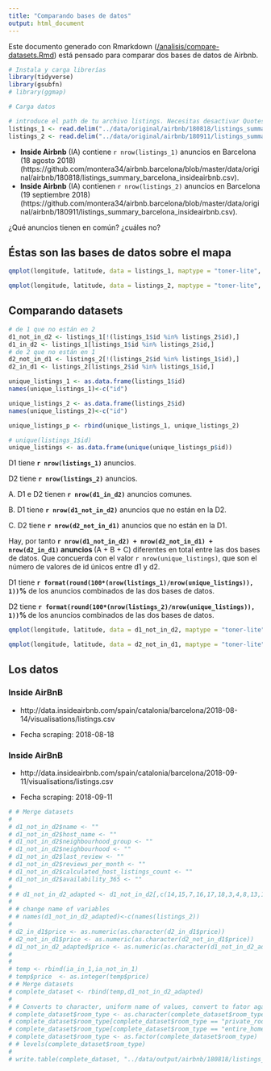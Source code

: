 ```yaml
---
title: "Comparando bases de datos"
output: html_document
---
```


Este documento generado con Rmarkdown ([/analisis/compare-datasets.Rmd](https://github.com/montera34/airbnb.barcelona/blob/master/analisis/compare-datasets.Rmd)) está pensado para comparar dos bases de datos de Airbnb.

```r

# Instala y carga librerías
library(tidyverse)
library(gsubfn)
# library(ggmap)

# Carga datos

# introduce el path de tu archivo listings. Necesitas desactivar Quotes, porque el texto incluye \"
listings_1 <- read.delim("../data/original/airbnb/180818/listings_summary_barcelona_insideairbnb.csv",sep = ",")
listings_2 <- read.delim("../data/original/airbnb/180911/listings_summary_barcelona_insideairbnb.csv",sep = ",")


```

+ **Inside Airbnb** (IA) contiene `r nrow(listings_1)` anuncios en Barcelona (18 agosto 2018) (https://github.com/montera34/airbnb.barcelona/blob/master/data/original/airbnb/180818/listings_summary_barcelona_insideairbnb.csv).
+ **Inside Airbnb** (IA) contienen `r nrow(listings_2)` anuncios en Barcelona (19 septiembre 2018) (https://github.com/montera34/airbnb.barcelona/blob/master/data/original/airbnb/180911/listings_summary_barcelona_insideairbnb.csv).

¿Qué anuncios tienen en común? ¿cuáles no?

## Éstas son las bases de datos sobre el mapa

```r

qmplot(longitude, latitude, data = listings_1, maptype = "toner-lite", color = I("red"),alpha = I(.03)) + labs(title= "DB1: data set 1: IA" )

qmplot(longitude, latitude, data = listings_2, maptype = "toner-lite", color = I("blue"),alpha = I(.03)) + labs(title= "DB2: data set 2: IA" )
```

## Comparando datasets

```r
# de 1 que no están en 2
d1_not_in_d2 <- listings_1[!(listings_1$id %in% listings_2$id),]
d1_in_d2 <- listings_1[listings_1$id %in% listings_2$id,]
# de 2 que no están en 1
d2_not_in_d1 <- listings_2[!(listings_2$id %in% listings_1$id),]
d2_in_d1 <- listings_2[listings_2$id %in% listings_1$id,]
```


```r
unique_listings_1 <- as.data.frame(listings_1$id)
names(unique_listings_1)<-c("id")

unique_listings_2 <- as.data.frame(listings_2$id)
names(unique_listings_2)<-c("id")

unique_listings_p <- rbind(unique_listings_1, unique_listings_2)

# unique(listings_1$id)
unique_listings <- as.data.frame(unique(unique_listings_p$id))
```

D1 tiene **`r nrow(listings_1)`** anuncios.

D2 tiene **`r nrow(listings_2)`** anuncios.

A. D1 e D2 tienen **`r nrow(d1_in_d2)`** anuncios comunes.

B. D1 tiene **`r nrow(d1_not_in_d2)`** anuncios que no están en la D2.

C. D2 tiene **`r nrow(d2_not_in_d1)`** anuncios que no están en la D1.

Hay, por tanto **`r nrow(d1_not_in_d2) + nrow(d2_not_in_d1) + nrow(d2_in_d1)` anuncios ** (A + B + C) diferentes en total entre las dos bases de datos. Que concuerda con el valor `r nrow(unique_listings)`, que son el número de valores de id únicos entre d1 y d2.

D1 tiene **`r format(round(100*(nrow(listings_1)/nrow(unique_listings)), 1))`%** de los anuncios combinados de las dos bases de datos.

D2 tiene **`r format(round(100*(nrow(listings_2)/nrow(unique_listings)), 1))`% **de los anuncios combinados de las dos bases de datos.

```r
qmplot(longitude, latitude, data = d1_not_in_d2, maptype = "toner-lite", color = I("red"),alpha = I(.2)) + labs(title= "anuncios D1 que no están en data set D2" )

qmplot(longitude, latitude, data = d2_not_in_d1, maptype = "toner-lite", color = I("blue"),alpha = I(.2)) + labs(title= "anuncios D2 que no están en D1" )
```

## Los datos

### Inside AirBnB

+ http://data.insideairbnb.com/spain/catalonia/barcelona/2018-08-14/visualisations/listings.csv

+ Fecha scraping: 2018-08-18

### Inside AirBnB

+ http://data.insideairbnb.com/spain/catalonia/barcelona/2018-09-11/visualisations/listings.csv

+ Fecha scraping: 2018-09-11

```r

# # Merge datasets
# 
# d1_not_in_d2$name <- ""
# d1_not_in_d2$host_name <- ""
# d1_not_in_d2$neighbourhood_group <- ""
# d1_not_in_d2$neighbourhood <- ""
# d1_not_in_d2$last_review <- ""
# d1_not_in_d2$reviews_per_month <- ""
# d1_not_in_d2$calculated_host_listings_count <- ""
# d1_not_in_d2$availability_365 <- ""
# 
# # d1_not_in_d2_adapted <- d1_not_in_d2[,c(14,15,7,16,17,18,3,4,8,13,12,11,19,20,21,22)]
# 
# # change name of variables
# # names(d1_not_in_d2_adapted)<-c(names(listings_2))
# 
# d2_in_d1$price <- as.numeric(as.character(d2_in_d1$price))
# d2_not_in_d1$price <- as.numeric(as.character(d2_not_in_d1$price))
# d1_not_in_d2_adapted$price <- as.numeric(as.character(d1_not_in_d2_adapted$price))
#   
#   
# temp <- rbind(ia_in_1,ia_not_in_1)
# temp$price  <- as.integer(temp$price)
# # Merge datasets
# complete_dataset <- rbind(temp,d1_not_in_d2_adapted)
# 
# # Converts to character, uniform name of values, convert to fator again
# complete_dataset$room_type <- as.character(complete_dataset$room_type)
# complete_dataset$room_type[complete_dataset$room_type == "private_room"] <- "Private Room"
# complete_dataset$room_type[complete_dataset$room_type == "entire_home"] <- "Entire home/apt"
# complete_dataset$room_type <- as.factor(complete_dataset$room_type)
# # levels(complete_dataset$room_type)
# 
# write.table(complete_dataset, "../data/output/airbnb/180818/listings_barcelona_1_ia.csv", sep=",", row.names=FALSE)
```
